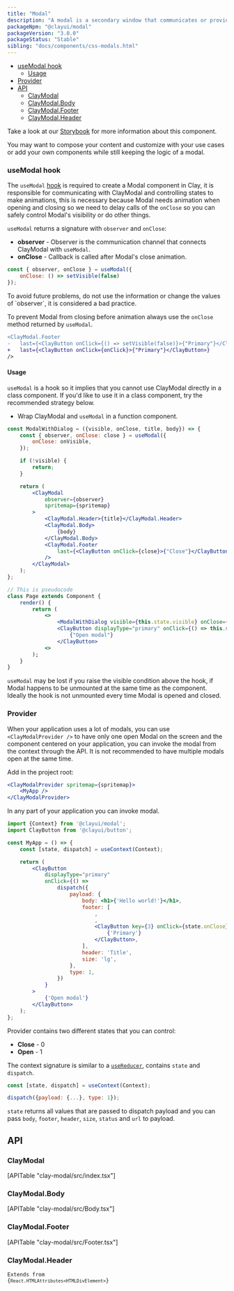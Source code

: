 ```yaml
---
title: "Modal"
description: "A modal is a secondary window that communicates or provides an action inside the same process."
packageNpm: "@clayui/modal"
packageVersion: "3.0.0"
packageStatus: "Stable"
sibling: "docs/components/css-modals.html"
---
```



<div class="nav-toc-absolute">
<div class="nav-toc">

- [useModal hook](#usemodal-hook)
    - [Usage](#usage)
- [Provider](#provider)
- [API](#api)
  - [ClayModal](#claymodal)
  - [ClayModal.Body](#claymodal.body)
  - [ClayModal.Footer](#claymodal.footer)
  - [ClayModal.Header](#claymodal.header)

</div>
</div>

<div class="clay-site-alert alert alert-warning">
    Take a look at our <a href="https://storybook-clayui.netlify.com/?path=/story/claymodal--default">Storybook</a> for more information about this component.
</div>

You may want to compose your content and customize with your use cases or add your own components while still keeping the logic of a modal.

<Modal />

### useModal hook

The `useModal` [hook](https://reactjs.org/docs/hooks-intro.html) is required to create a Modal component in Clay, it is responsible for communicating with ClayModal and controlling states to make animations, this is necessary because Modal needs animation when opening and closing so we need to delay calls of the `onClose` so you can safely control Modal's visibility or do other things.

`useModal` returns a signature with `observer` and `onClose`:

- **observer** - Observer is the communication channel that connects ClayModal with `useModal`.
- **onClose** - Callback is called after Modal's close animation.

```jsx
const { observer, onClose } = useModal({
    onClose: () => setVisible(false)
});
```

<div class="clay-site-alert alert alert-warning">
    To avoid future problems, do not use the information or change the values ​​of `observer`, it is considered a bad practice.
</div>

To prevent Modal from closing before animation always use the `onClose` method returned by `useModal`.

```diff
<ClayModal.Footer
-   last={<ClayButton onClick={() => setVisible(false)}>{"Primary"}</ClayButton>}
+   last={<ClayButton onClick={onClick}>{"Primary"}</ClayButton>}
/>
```

#### Usage

`useModal` is a hook so it implies that you cannot use ClayModal directly in a class component. If you'd like to use it in a class component, try the recommended strategy below.

- Wrap ClayModal and `useModal` in a function component.

```jsx
const ModalWithDialog = ({visible, onClose, title, body}) => {
    const { observer, onClose: close } = useModal({
        onClose: onVisible,
    });

    if (!visible) {
        return;
    }

    return (
        <ClayModal
            observer={observer}
            spritemap={spritemap}
        >
            <ClayModal.Header>{title}</ClayModal.Header>
            <ClayModal.Body>
                {body}
            </ClayModal.Body>
            <ClayModal.Footer
                last={<ClayButton onClick={close}>{"Close"}</ClayButton>}
            />
        </ClayModal>
    );
};

// This is pseudocode
class Page extends Component {
    render() {
        return (
            <>
                <ModalWithDialog visible={this.state.visible} onClose={() => this.setVisible(false)} title={...} body={...} />
                <ClayButton displayType="primary" onClick={() => this.setVisible(true)}>
                    {"Open modal"}
                </ClayButton>
            <>
        );
    }
}
```

`useModal` may be lost if you raise the visible condition above the hook, if Modal happens to be unmounted at the same time as the component. Ideally the hook is not unmounted every time Modal is opened and closed.

### Provider

When your application uses a lot of modals, you can use `<ClayModalProvider />` to have only one open Modal on the screen and the component centered on your application, you can invoke the modal from the context through the API. It is not recommended to have multiple modals open at the same time.

Add in the project root:

```jsx
<ClayModalProvider spritemap={spritemap}>
    <MyApp />
</ClayModalProvider>
```

In any part of your application you can invoke modal.

```jsx
import {Context} from '@clayui/modal';
import ClayButton from '@clayui/button';

const MyApp = () => {
	const [state, dispatch] = useContext(Context);

	return (
		<ClayButton
			displayType="primary"
			onClick={() =>
				dispatch({
					payload: {
						body: <h1>{'Hello world!'}</h1>,
						footer: [
							,
							,
							<ClayButton key={3} onClick={state.onClose}>
								{'Primary'}
							</ClayButton>,
						],
						header: 'Title',
						size: 'lg',
					},
					type: 1,
				})
			}
		>
			{'Open modal'}
		</ClayButton>
	);
};
```

Provider contains two different states that you can control:

- **Close** - 0
- **Open** - 1

The context signature is similar to a [`useReducer`](https://reactjs.org/docs/hooks-reference.html#usereducer), contains `state` and `dispatch`.

```js
const [state, dispatch] = useContext(Context);

dispatch({payload: {...}, type: 1});
```

`state` returns all values that are passed to dispatch payload and you can pass `body`, `footer`, `header`, `size`, `status` and `url` to payload.

## API

### ClayModal

<div>
	[APITable "clay-modal/src/index.tsx"]
</div>

### ClayModal.Body

<div>
	[APITable "clay-modal/src/Body.tsx"]
</div>

### ClayModal.Footer

<div>
	[APITable "clay-modal/src/Footer.tsx"]
</div>

### ClayModal.Header

<code class="list-api-item-type">Extends from {`React.HTMLAttributes<HTMLDivElement>`}</code>
